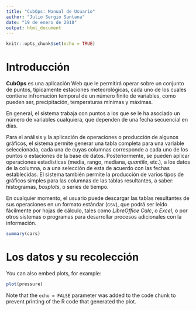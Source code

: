 ```yaml
---
title: "CubOps: Manual de Usuario"
author: "Julio Sergio Santana"
date: "19 de enero de 2018"
output: html_document
---
```


```r
knitr::opts_chunk$set(echo = TRUE)
```

# Introducción

**CubOps** es una aplicación Web que le permitirá operar sobre un conjunto de puntos, típicamente estaciones meteorológicas, cada uno de los cuales contiene infromación temporal de un número finito de variables, como pueden ser, precipitación, temperaturas mínimas y máximas.

En general, el sistema trabaja con puntos a los que se le ha asociado un número de variables cualquiera, que dependen de una fecha secuencial en días.

Para el análisis y la aplicación de operaciones o producción de algunos gráficos, el sistema permite generar una tabla completa para una variable seleccionada, cada una de cuyas columnas corresponde a cada uno de los puntos o estaciones de la base de datos. Posteriormente, se pueden aplicar operaciones estadísticas (media, rango, mediana, _quantile_, etc.), a los datos de la columna, o a una selección de esta de acuerdo con las fechas establecidas. El sistema también permite la producción de varios tipos de gráficos simples para las columnas de las tablas resultantes, a saber: histogramas, _boxplots_, o series de tiempo.

En cualquier momento, el usuario puede descargar las tablas resultantes de sus operaciones en un formato estándar (csv), que podrá ser leído fácilmente por hojas de cálculo, tales como _LibreOffice Calc_, o _Excel_, o por otros sistemas o programas para desarrollar procesos adicionales con la información.

```r
summary(cars)
```

# Los datos y su recolección

You can also embed plots, for example:

```r
plot(pressure)
```

Note that the `echo = FALSE` parameter was added to the code chunk to prevent printing of the R code that generated the plot.
